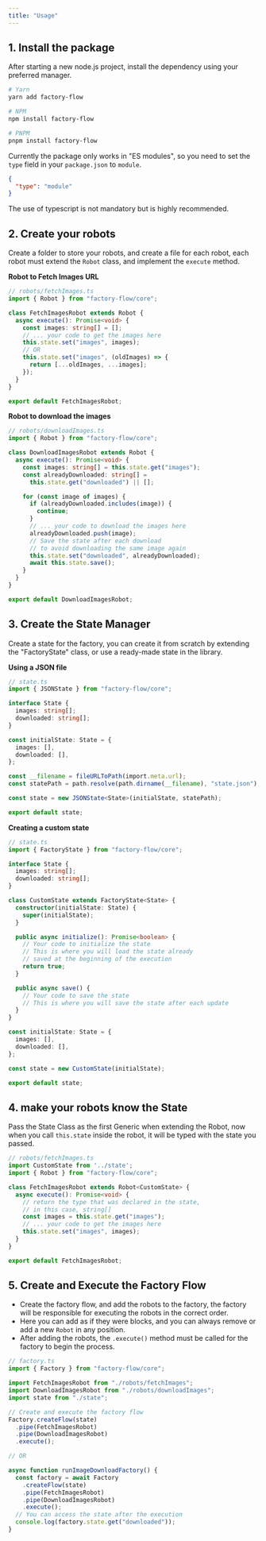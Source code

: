 ```yaml
---
title: "Usage"
---
```



## 1. Install the package

After starting a new node.js project, install the dependency using your preferred manager.

```sh
# Yarn
yarn add factory-flow

# NPM
npm install factory-flow

# PNPM
pnpm install factory-flow
```

Currently the package only works in "ES modules", so you need to set the `type` field in your `package.json` to `module`.

```json
{
  "type": "module"
}
```

The use of typescript is not mandatory but is highly recommended.

## 2. Create your robots

Create a folder to store your robots, and create a file for each robot, each robot must extend the `Robot` class, and implement the `execute` method.

<b>Robot to Fetch Images URL </b>

```ts
// robots/fetchImages.ts
import { Robot } from "factory-flow/core";

class FetchImagesRobot extends Robot {
  async execute(): Promise<void> {
    const images: string[] = [];
    // ... your code to get the images here
    this.state.set("images", images);
    // OR
    this.state.set("images", (oldImages) => {
      return [...oldImages, ...images];
    });
  }
}

export default FetchImagesRobot;
```
<b>Robot to download the images</b>

```ts
// robots/downloadImages.ts
import { Robot } from "factory-flow/core";

class DownloadImagesRobot extends Robot {
  async execute(): Promise<void> {
    const images: string[] = this.state.get("images");
    const alreadyDownloaded: string[] = 
      this.state.get("downloaded") || [];

    for (const image of images) {
      if (alreadyDownloaded.includes(image)) {
        continue;
      }
      // ... your code to download the images here
      alreadyDownloaded.push(image);
      // Save the state after each download
      // to avoid downloading the same image again
      this.state.set("downloaded", alreadyDownloaded);
      await this.state.save();
    }
  }
}

export default DownloadImagesRobot;
```

## 3. Create the State Manager

Create a state for the factory, you can create it from scratch by extending the "FactoryState" class, or use a ready-made state in the library.

<b>Using a JSON file</b>

```ts
// state.ts
import { JSONState } from "factory-flow/core";

interface State {
  images: string[];
  downloaded: string[];
}

const initialState: State = {
  images: [],
  downloaded: [],
};

const __filename = fileURLToPath(import.meta.url);
const statePath = path.resolve(path.dirname(__filename), "state.json");

const state = new JSONState<State>(initialState, statePath);

export default state;
```

<b>Creating a custom state</b>

```ts
// state.ts
import { FactoryState } from "factory-flow/core";

interface State {
  images: string[];
  downloaded: string[];
}

class CustomState extends FactoryState<State> {
  constructor(initialState: State) {
    super(initialState);
  }

  public async initialize(): Promise<boolean> {
    // Your code to initialize the state
    // This is where you will load the state already 
    // saved at the beginning of the execution
    return true;
  }

  public async save() {
    // Your code to save the state
    // This is where you will save the state after each update
  }
}

const initialState: State = {
  images: [],
  downloaded: [],
};

const state = new CustomState(initialState);

export default state;
```

## 4. make your robots know the State

Pass the State Class as the first Generic when extending the Robot, now when you call `this.state` inside the robot, it will be typed with the state you passed.

```ts
// robots/fetchImages.ts
import CustomState from '../state';
import { Robot } from "factory-flow/core";

class FetchImagesRobot extends Robot<CustomState> {
  async execute(): Promise<void> {
    // return the type that was declared in the state, 
    // in this case, string[]
    const images = this.state.get("images");
    // ... your code to get the images here
    this.state.set("images", images);
  }
}

export default FetchImagesRobot;
```

## 5. Create and Execute the Factory Flow

- Create the factory flow, and add the robots to the factory, the factory will be responsible for executing the robots in the correct order.
- Here you can add as if they were blocks, and you can always remove or add a new `Robot` in any position.
- After adding the robots, the `.execute()` method must be called for the factory to begin the process.

```ts
// factory.ts
import { Factory } from "factory-flow/core";

import FetchImagesRobot from "./robots/fetchImages";
import DownloadImagesRobot from "./robots/downloadImages";
import state from "./state";

// Create and execute the factory flow
Factory.createFlow(state)
  .pipe(FetchImagesRobot)
  .pipe(DownloadImagesRobot)
  .execute();

// OR

async function runImageDownloadFactory() {
  const factory = await Factory
    .createFlow(state)
    .pipe(FetchImagesRobot)
    .pipe(DownloadImagesRobot)
    .execute();
  // You can access the state after the execution
  console.log(factory.state.get("downloaded"));
}

```